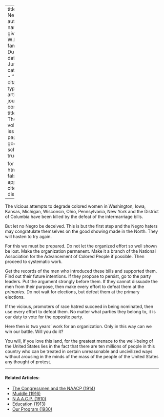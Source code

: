 
---
title: 'The Next Step'
author:
  - name:
      given: W.E.B.
      family: Du Bois
date: Jun. 1913
categories: 
  - ""
citation: 
  type: article-journal
  container-title: The Crisis
  volume: 6
  issue: 2
  page: 79
google-scholar: true

format:
  html:
    toc: false
    appendix-cite-as: display
---



The vicious attempts to degrade colored women in Washington, Iowa,
Kansas, Michigan, Wisconsin, Ohio, Pennsylvania, New York and the
District of Columbia have been killed by the defeat of the intermarriage
bills.

But let no Negro be deceived. This is but the first step and the Negro
haters may congratulate themselves on the good showing made in the
North. They will hasten to try again.

For this we must be prepared. Do not let the organized effort so well
shown be lost. Make the organization permanent. Make it a branch of the
National Association for the Advancement of Colored People if possible.
Then proceed to systematic work.

Get the records of the men who introduced these bills and supported
them. Find out their future intentions. If they propose to persist, go
to the party leaders. Put the argument strongly before them. If they
cannot dissuade the men from their purpose, then make every effort to
defeat them at the *primaries.* Do not wait for elections, but defeat
them at the primary elections.

If the vicious, promoters of race hatred succeed in being nominated,
then use every effort to defeat them. No matter what parties they belong
to, it is our duty to vote for the opposite party.

Here then is two years' work for an organization. Only in this way can
we win our battle. Will you do it?

You will, if you love this land, for the greatest menace to the
well-being of the United States lies in the fact that there are ten
millions of people in this country who can be treated in certain
unreasonable and uncivilized ways without arousing in the minds of the
mass of the people of the United States any thought of protest.

<!-- Similar articles start here -->

<hr>
#### Related Articles:

* [The Congressmen and the NAACP (1914)](/Volumes/09/02/congressmen_and_the_naacp.html)
* [Muddle (1916)](/Volumes/13/02/muddle.html)
* [N.A.A.C.P. (1910)](/Volumes/01/02/NAACP.html)
* [Education (1913)](/Volumes/06/02/democrats.html)
* [Our Program (1930)](/Volumes/37/05/our_program.html)

<!-- Similar articles end here -->